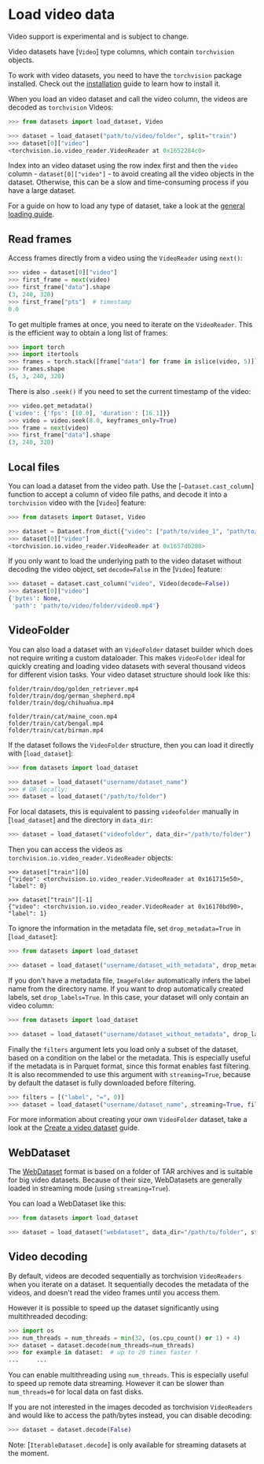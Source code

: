 # Load video data

<Tip warning={true}>

Video support is experimental and is subject to change.

</Tip>

Video datasets have [`Video`] type columns, which contain `torchvision` objects. 

<Tip>

To work with video datasets, you need to have the `torchvision` package installed. Check out the [installation](https://github.com/pytorch/vision#installation) guide to learn how to install it.

</Tip>

When you load an video dataset and call the video column, the videos are decoded as `torchvision` Videos:

```py
>>> from datasets import load_dataset, Video

>>> dataset = load_dataset("path/to/video/folder", split="train")
>>> dataset[0]["video"]
<torchvision.io.video_reader.VideoReader at 0x1652284c0>
```

<Tip warning={true}>

Index into an video dataset using the row index first and then the `video` column - `dataset[0]["video"]` - to avoid creating all the video objects in the dataset. Otherwise, this can be a slow and time-consuming process if you have a large dataset.

</Tip>

For a guide on how to load any type of dataset, take a look at the <a class="underline decoration-sky-400 decoration-2 font-semibold" href="./loading">general loading guide</a>.

## Read frames

Access frames directly from a video using the `VideoReader` using `next()`:

```python
>>> video = dataset[0]["video"]
>>> first_frame = next(video)
>>> first_frame["data"].shape
(3, 240, 320)
>>> first_frame["pts"]  # timestamp
0.0
```

To get multiple frames at once, you need to iterate on the `VideoReader`. This is the efficient way to obtain a long list of frames:

```python
>>> import torch
>>> import itertools
>>> frames = torch.stack([frame["data"] for frame in islice(video, 5)])
>>> frames.shape
(5, 3, 240, 320)
```

There is also `.seek()` if you need to set the current timestamp of the video:

```python
>>> video.get_metadata()
{'video': {'fps': [10.0], 'duration': [16.1]}}
>>> video = video.seek(8.0, keyframes_only=True)
>>> frame = next(video)
>>> first_frame["data"].shape
(3, 240, 320)
```

## Local files

You can load a dataset from the video path. Use the [`~Dataset.cast_column`] function to accept a column of video file paths, and decode it into a `torchvision` video with the [`Video`] feature:
```py
>>> from datasets import Dataset, Video

>>> dataset = Dataset.from_dict({"video": ["path/to/video_1", "path/to/video_2", ..., "path/to/video_n"]}).cast_column("video", Video())
>>> dataset[0]["video"]
<torchvision.io.video_reader.VideoReader at 0x1657d0280>
```

If you only want to load the underlying path to the video dataset without decoding the video object, set `decode=False` in the [`Video`] feature:

```py
>>> dataset = dataset.cast_column("video", Video(decode=False))
>>> dataset[0]["video"]
{'bytes': None,
 'path': 'path/to/video/folder/video0.mp4'}
```

## VideoFolder

You can also load a dataset with an `VideoFolder` dataset builder which does not require writing a custom dataloader. This makes `VideoFolder` ideal for quickly creating and loading video datasets with several thousand videos for different vision tasks. Your video dataset structure should look like this:

```
folder/train/dog/golden_retriever.mp4
folder/train/dog/german_shepherd.mp4
folder/train/dog/chihuahua.mp4

folder/train/cat/maine_coon.mp4
folder/train/cat/bengal.mp4
folder/train/cat/birman.mp4
```

If the dataset follows the `VideoFolder` structure, then you can load it directly with [`load_dataset`]:

```py
>>> from datasets import load_dataset

>>> dataset = load_dataset("username/dataset_name")
>>> # OR locally:
>>> dataset = load_dataset("/path/to/folder")
```

For local datasets, this is equivalent to passing `videofolder` manually in [`load_dataset`] and the directory in `data_dir`:

```py
>>> dataset = load_dataset("videofolder", data_dir="/path/to/folder")
```

Then you can access the videos as `torchvision.io.video_reader.VideoReader` objects:

```
>>> dataset["train"][0]
{"video": <torchvision.io.video_reader.VideoReader at 0x161715e50>, "label": 0}

>>> dataset["train"][-1]
{"video": <torchvision.io.video_reader.VideoReader at 0x16170bd90>, "label": 1}
```

To ignore the information in the metadata file, set `drop_metadata=True` in [`load_dataset`]:

```py
>>> from datasets import load_dataset

>>> dataset = load_dataset("username/dataset_with_metadata", drop_metadata=True)
```

If you don't have a metadata file, `ImageFolder` automatically infers the label name from the directory name.
If you want to drop automatically created labels, set `drop_labels=True`.
In this case, your dataset will only contain an video column:

```py
>>> from datasets import load_dataset

>>> dataset = load_dataset("username/dataset_without_metadata", drop_labels=True)
```

Finally the `filters` argument lets you load only a subset of the dataset, based on a condition on the label or the metadata. This is especially useful if the metadata is in Parquet format, since this format enables fast filtering. It is also recommended to use this argument with `streaming=True`, because by default the dataset is fully downloaded before filtering.

```python
>>> filters = [("label", "=", 0)]
>>> dataset = load_dataset("username/dataset_name", streaming=True, filters=filters)
```

<Tip>

For more information about creating your own `VideoFolder` dataset, take a look at the [Create a video dataset](./video_dataset) guide.

</Tip>

## WebDataset

The [WebDataset](https://github.com/webdataset/webdataset) format is based on a folder of TAR archives and is suitable for big video datasets.
Because of their size, WebDatasets are generally loaded in streaming mode (using `streaming=True`).

You can load a WebDataset like this:

```python
>>> from datasets import load_dataset

>>> dataset = load_dataset("webdataset", data_dir="/path/to/folder", streaming=True)
```

## Video decoding

By default, videos are decoded sequentially as torchvision `VideoReaders` when you iterate on a dataset.
It sequentially decodes the metadata of the videos, and doesn't read the video frames until you access them.

However it is possible to speed up the dataset significantly using multithreaded decoding:

```python
>>> import os
>>> num_threads = num_threads = min(32, (os.cpu_count() or 1) + 4)
>>> dataset = dataset.decode(num_threads=num_threads)
>>> for example in dataset:  # up to 20 times faster !
...     ...
```

You can enable multithreading using `num_threads`. This is especially useful to speed up remote data streaming.
However it can be slower than `num_threads=0` for local data on fast disks.

If you are not interested in the images decoded as torchvision `VideoReaders` and would like to access the path/bytes instead, you can disable decoding:

```python
>>> dataset = dataset.decode(False)
```

Note: [`IterableDataset.decode`] is only available for streaming datasets at the moment.
